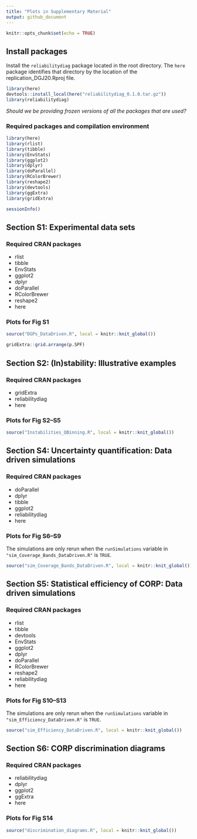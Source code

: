 ```yaml
---
title: "Plots in Supplementary Material"
output: github_document
---
```


```r
knitr::opts_chunk$set(echo = TRUE)
```

## Install packages

Install the `reliabilitydiag` package located in the root directory.
The `here` package identifies that directory by the location of the replication_DGJ20.Rproj file.

```r
library(here)
devtools::install_local(here("reliabilitydiag_0.1.0.tar.gz"))
library(reliabilitydiag)
```

*Should we be providing frozen versions of all the packages that are used?*

### Required packages and compilation environment

```r
library(here)
library(rlist)
library(tibble)
library(EnvStats)
library(ggplot2)
library(dplyr)
library(doParallel)
library(RColorBrewer)
library(reshape2)
library(devtools)
library(ggExtra)
library(gridExtra)

sessionInfo()

```


## Section S1: Experimental data sets

### Required CRAN packages

- rlist
- tibble
- EnvStats
- ggplot2
- dplyr
- doParallel
- RColorBrewer
- reshape2
- here

### Plots for Fig S1
```r
source("DGPs_DataDriven.R", local = knitr::knit_global())
```

```r
gridExtra::grid.arrange(p.SPF)
```


## Section S2: (In)stability: Illustrative examples

### Required CRAN packages

- gridExtra
- reliabilitydiag
- here

### Plots for Fig S2--S5

```r
source("Instabilities_QBinning.R", local = knitr::knit_global())
```


## Section S4: Uncertainty quantification: Data driven simulations

### Required CRAN packages

- doParallel
- dplyr
- tibble
- ggplot2
- reliabilitydiag
- here

### Plots for Fig S6--S9

The simulations are only rerun when the `runSimulations` variable in
`"sim_Coverage_Bands_DataDriven.R"` is `TRUE`.

```r
source("sim_Coverage_Bands_DataDriven.R", local = knitr::knit_global())
```


## Section S5: Statistical efficiency of CORP: Data driven simulations

### Required CRAN packages

- rlist
- tibble
- devtools
- EnvStats
- ggplot2
- dplyr
- doParallel
- RColorBrewer
- reshape2
- reliabilitydiag
- here


### Plots for Fig S10--S13

The simulations are only rerun when the `runSimulations` variable in
`"sim_Efficiency_DataDriven.R"` is `TRUE`.

```r
source("sim_Efficiency_DataDriven.R", local = knitr::knit_global())
```


## Section S6: CORP discrimination diagrams

### Required CRAN packages

- reliabilitydiag
- dplyr
- ggplot2
- ggExtra
- here

### Plots for Fig S14

```r
source("discrimination_diagrams.R", local = knitr::knit_global())
```

